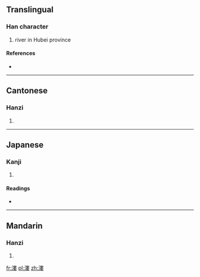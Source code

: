 {{also|溇}}
==Translingual==

===Han character===
{{Han char|rn=85|rad=水|as=11|sn=14|four=3514<sub>4</sub>|canj=水中中女 (ELLV)}}

# river in Hubei province

====References====
* {{Han ref|kx=0645.050|dkj=18113|dj=1054.010|hdz=31723.010|uh=6F0A|ud=28426|bh=E27E|bd=57982}}

----

==Cantonese==

===Hanzi===
{{yue-hanzi|jyut=|y=lau4}}

# {{defn|Cantonese|sort=水11}}

----

==Japanese==

===Kanji===
{{ja-kanji|grade=|rs=水11}}

# {{defn|Japanese|sort=水11}}

====Readings====
* {{ja-readings|on=[[る]] (ru), [[ろう]] (rō)|kun=}}

----

==Mandarin==

===Hanzi===
{{cmn-hanzi|pin=[[lǚ]] ([[lü3]])|wg=lü<sup>3</sup>}}

# {{defn|Mandarin|sort=水11}}

[[fr:漊]]
[[pl:漊]]
[[zh:漊]]